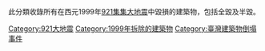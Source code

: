 此分類收錄所有在西元1999年[[921集集大地震|921集集大地震]]中毀損的建築物，包括全毀及半毀。

[[Category:921大地震|Category:921大地震]]
[[Category:1999年拆除的建築物|Category:1999年拆除的建築物]]
[[Category:臺灣建築物倒塌事件|Category:臺灣建築物倒塌事件]]